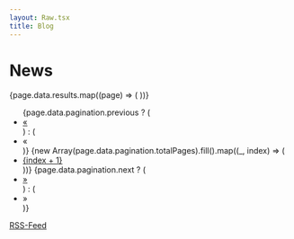 ```yaml
---
layout: Raw.tsx
title: Blog
---
```


<h1 class="my-8 font-thin text-5xl">News</h1>

<div>
  {page.data.results.map((page) => (
    <a href={page.data.url}>
      <comp.BlogListItem page={page} />
    </a>
  ))}
</div>

<nav>
  <ul class="pagination join">
    {page.data.pagination.previous ? (
      <li class="page-item">
        <a
          class="page-link btn btn-secondary join-item"
          href={`/news/${page.data.pagination.previous}`}
        >
          &laquo;
        </a>
      </li>
    ) : (
      <li class="page-item">
        <a class="page-link btn btn-secondary join-item btn-disabled">&laquo;</a>
      </li>
    )}
    {new Array(page.data.pagination.totalPages).fill().map((_, index) => (
      <li class="page-item">
        <a class="page btn btn-secondary join-item" href={`/news/page/${index + 1}`}>
          {index + 1}
        </a>
      </li>
    ))}
    {page.data.pagination.next ? (
      <li class="page-item">
        <a
          class="page-link btn btn-secondary join-item"
          href={`/news/${page.data.pagination.next}`}
        >
          &raquo;
        </a>
      </li>
    ) : (
      <li class="page-item">
        <a class="page-link btn btn-secondary join-item btn-disabled">&raquo;</a>
      </li>
    )}
  </ul>
</nav>

<a class="btn btn-primary my-2" href="/feed.rss">
  RSS-Feed
</a>
